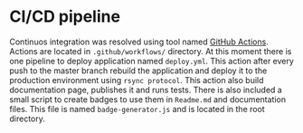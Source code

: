 
<Meta title="Core/CI\CD pipeline" />

# CI/CD pipeline
Continuos integration was resolved using tool named [GitHub Actions](https://github.com/features/actions).
Actions are located in `.github/workflows/` directory. At this moment there is one pipeline to deploy application named `deploy.yml`.
This action after every push to the master branch rebuild the application and deploy it to the production environment using `rsync protocol`.
This action also build documentation page, publishes it and runs tests. There is also included a small script to create badges to use them in `Readme.md` and documentation files.
This file is named `badge-generator.js` and is located in the root directory.
